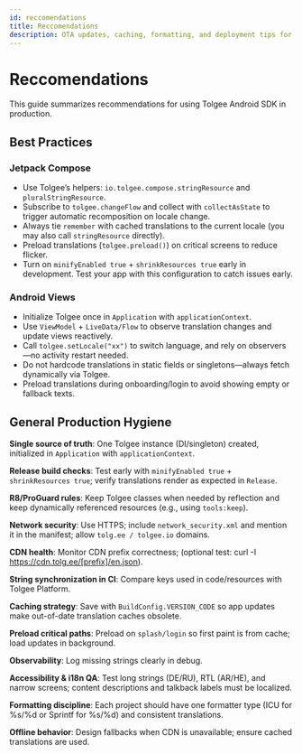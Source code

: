 ```yaml
---
id: reccomendations
title: Reccomendations
description: OTA updates, caching, formatting, and deployment tips for shipping to production.
---
```


# Reccomendations

This guide summarizes recommendations for using Tolgee Android SDK in production.

## Best Practices

### Jetpack Compose

- Use Tolgee’s helpers: `io.tolgee.compose.stringResource` and `pluralStringResource`.
- Subscribe to `tolgee.changeFlow` and collect with `collectAsState` to trigger automatic recomposition on locale change.
- Always tie `remember` with cached translations to the current locale (you may also call `stringResource` directly).
- Preload translations (`tolgee.preload()`) on critical screens to reduce flicker.
- Turn on `minifyEnabled true` + `shrinkResources true` early in development. Test your app with this configuration to catch issues early.

### Android Views

- Initialize Tolgee once in `Application` with `applicationContext`.
- Use `ViewModel` + `LiveData/Flow` to observe translation changes and update views reactively.
- Call `tolgee.setLocale("xx")` to switch language, and rely on observers—no activity restart needed.
- Do not hardcode translations in static fields or singletons—always fetch dynamically via Tolgee.
- Preload translations during onboarding/login to avoid showing empty or fallback texts.

## General Production Hygiene

**Single source of truth**: One Tolgee instance (DI/singleton) created, initialized in `Application` with `applicationContext`.

**Release build checks**: Test early with `minifyEnabled true` + `shrinkResources true`; verify translations render as expected in `Release`.

**R8/ProGuard rules**: Keep Tolgee classes when needed by reflection and keep dynamically referenced resources (e.g., using `tools:keep`).

**Network security**: Use HTTPS; include `network_security.xml` and mention it in the manifest; allow `tolg.ee / tolgee.io` domains.

**CDN health**: Monitor CDN prefix correctness; (optional test: curl -I https://cdn.tolg.ee/[prefix]/en.json).

**String synchronization in CI**: Compare keys used in code/resources with Tolgee Platform.

**Caching strategy**: Save with `BuildConfig.VERSION_CODE` so app updates make out-of-date translation caches obsolete.

**Preload critical paths**: Preload on `splash/login` so first paint is from cache; load updates in background.

**Observability**: Log missing strings clearly in debug.

**Accessibility & i18n QA**: Test long strings (DE/RU), RTL (AR/HE), and narrow screens; content descriptions and talkback labels must be localized.

**Formatting discipline**: Each project should have one formatter type (ICU for %s/%d or Sprintf for %s/%d) and consistent translations.

**Offline behavior**: Design fallbacks when CDN is unavailable; ensure cached translations are used.
